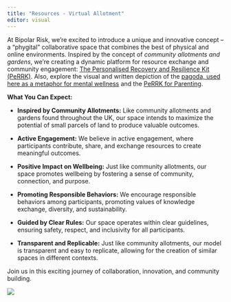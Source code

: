 ```yaml
---
title: "Resources - Virtual Allotment"
editor: visual
---
```


At Bipolar Risk, we're excited to introduce a unique and innovative concept -- a "phygital" collaborative space that combines the best of physical and online environments. Inspired by the concept of *community allotments and gardens*, we're creating a dynamic platform for resource exchange and community engagement: [The Personalised Recovery and Resilience Kit (PeRRK)](kit.html). Also, explore the visual and written depiction of the [pagoda, used here as a metaphor for mental wellness](pagoda_closeread.html) and the [PeRRK for Parenting](PeRRK_parenting.html). 

**What You Can Expect:**

-   **Inspired by Community Allotments:** Like community allotments and gardens found throughout the UK, our space intends to maximize the potential of small parcels of land to produce valuable outcomes.

-   **Active Engagement:** We believe in active engagement, where participants contribute, share, and exchange resources to create meaningful outcomes.

-   **Positive Impact on Wellbeing:** Just like community allotments, our space promotes wellbeing by fostering a sense of community, connection, and purpose.

-   **Promoting Responsible Behaviors:** We encourage responsible behaviors among participants, promoting values of knowledge exchange, diversity, and sustainability.

-   **Guided by Clear Rules:** Our space operates within clear guidelines, ensuring safety, respect, and inclusivity for all participants.

-   **Transparent and Replicable:** Just like community allotments, our model is transparent and easy to replicate, allowing for the creation of similar spaces in different contexts.

Join us in this exciting journey of collaboration, innovation, and community building.

![](allotment.png)
